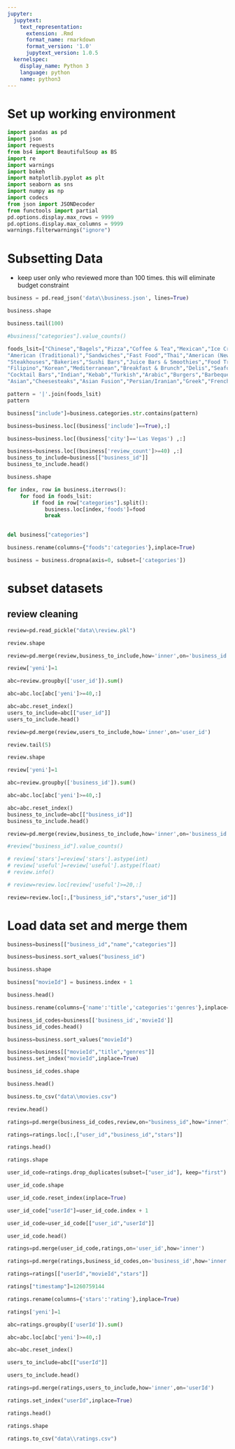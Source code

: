 ```yaml
---
jupyter:
  jupytext:
    text_representation:
      extension: .Rmd
      format_name: rmarkdown
      format_version: '1.0'
      jupytext_version: 1.0.5
  kernelspec:
    display_name: Python 3
    language: python
    name: python3
---
```


# Set up working environment

```python

import pandas as pd
import json
import requests
from bs4 import BeautifulSoup as BS
import re
import warnings
import bokeh
import matplotlib.pyplot as plt
import seaborn as sns
import numpy as np
import codecs
from json import JSONDecoder
from functools import partial
pd.options.display.max_rows = 9999
pd.options.display.max_columns = 9999
warnings.filterwarnings("ignore")
```

# Subsetting Data


- keep user only who reviewed more than 100 times. this will eliminate budget constraint

```python
business = pd.read_json('data\\business.json', lines=True)
```

```python
business.shape
```

```python
business.tail(100)
```

```python
#business["categories"].value_counts()

```

```python
foods_lsit=["Chinese","Bagels","Pizza","Coffee & Tea","Mexican","Ice Cream & Frozen Yogurt","Italian",
"American (Traditional)","Sandwiches","Fast Food","Thai","American (New)","Burgers","Japanese","Vietnamese",
"Steakhouses","Bakeries","Sushi Bars","Juice Bars & Smoothies","Food Trucks","Hot Dogs","Chicken Wings","Donuts",
"Filipino","Korean","Mediterranean","Breakfast & Brunch","Delis","Seafood","Desserts","Sports Bars","Cafes","Ethiopian",
"Cocktail Bars","Indian","Kebab","Turkish","Arabic","Burgers","Barbeque","Vegan","Hookah Bars","Cupcakes","Soup",
"Asian","Cheesesteaks","Asian Fusion","Persian/Iranian","Greek","French","German","Brazilian","Seafood"]


```

```python
pattern = '|'.join(foods_lsit)
pattern
```

```python
business["include"]=business.categories.str.contains(pattern)
```

```python
business=business.loc[(business['include']==True),:]
```

```python
business=business.loc[(business['city']=='Las Vegas') ,:]
```

```python
business=business.loc[(business['review_count']>=40) ,:]
business_to_include=business[["business_id"]]
business_to_include.head()
```

```python

business.shape
```

```python
for index, row in business.iterrows():
    for food in foods_lsit:
        if food in row["categories"].split():
            business.loc[index,'foods']=food
            break
    
```

```python
del business["categories"]
```

```python
business.rename(columns={"foods":'categories'},inplace=True)
```

```python
business = business.dropna(axis=0, subset=['categories'])
```

# subset datasets 


## review cleaning

```python
review=pd.read_pickle("data\\review.pkl")
```

```python
review.shape
```

```python
review=pd.merge(review,business_to_include,how='inner',on='business_id')
```

```python
review['yeni']=1

abc=review.groupby(['user_id']).sum()

abc=abc.loc[abc['yeni']>=40,:]

abc=abc.reset_index()
users_to_include=abc[["user_id"]]
users_to_include.head()

review=pd.merge(review,users_to_include,how='inner',on='user_id')
```

```python
review.tail(5)
```

```python
review.shape
```

```python
review['yeni']=1

abc=review.groupby(['business_id']).sum()

abc=abc.loc[abc['yeni']>=40,:]

abc=abc.reset_index()
business_to_include=abc[["business_id"]]
business_to_include.head()
```

```python
review=pd.merge(review,business_to_include,how='inner',on='business_id')
```

```python
#review["business_id"].value_counts()
```

```python
# review['stars']=review['stars'].astype(int)
# review['useful']=review['useful'].astype(float)
# review.info()

# review=review.loc[review['useful']>=20,:]
```

```python
review=review.loc[:,["business_id","stars","user_id"]]

```

# Load data set and merge them

```python
business=business[["business_id","name","categories"]]

```

```python
business=business.sort_values("business_id")
```

```python
business.shape
```

```python
business["movieId"] = business.index + 1
```

```python
business.head()
```

```python
business.rename(columns={'name':'title','categories':'genres'},inplace=True)
```

```python
business_id_codes=business[['business_id','movieId']]
business_id_codes.head()
```

```python
business=business.sort_values("movieId")
```

```python
business=business[["movieId","title","genres"]]
business.set_index("movieId",inplace=True)
```

```python
business_id_codes.shape
```

```python
business.head()
```

```python
business.to_csv("data\\movies.csv")
```

```python
review.head()
```

```python
ratings=pd.merge(business_id_codes,review,on="business_id",how="inner")
```

```python
ratings=ratings.loc[:,["user_id","business_id","stars"]]
```

```python
ratings.head()
```

```python
ratings.shape
```

```python
user_id_code=ratings.drop_duplicates(subset=["user_id"], keep="first")
```

```python
user_id_code.shape
```

```python
user_id_code.reset_index(inplace=True)
```

```python
user_id_code["userId"]=user_id_code.index + 1
```

```python
user_id_code=user_id_code[["user_id","userId"]]
```

```python
user_id_code.head()
```

```python
ratings=pd.merge(user_id_code,ratings,on='user_id',how='inner')
```

```python
ratings=pd.merge(ratings,business_id_codes,on='business_id',how='inner')
```

```python
ratings=ratings[["userId","movieId","stars"]]
```

```python
ratings["timestamp"]=1260759144
```

```python
ratings.rename(columns={'stars':'rating'},inplace=True)
```

```python
ratings['yeni']=1
```

```python
abc=ratings.groupby(['userId']).sum()
```

```python
abc=abc.loc[abc['yeni']>=40,:]
```

```python
abc=abc.reset_index()
```

```python
users_to_include=abc[["userId"]]
```

```python
users_to_include.head()
```

```python
ratings=pd.merge(ratings,users_to_include,how='inner',on='userId')
```

```python
ratings.set_index("userId",inplace=True)
```

```python
ratings.head()
```

```python
ratings.shape
```

```python
ratings.to_csv("data\\ratings.csv")
```

```python

```

```python

```

```python

```

```python

```

